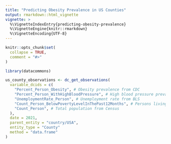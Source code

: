 ```yaml
---
title: "Predicting Obesity Prevalence in US Counties"
output: rmarkdown::html_vignette
vignette: >
  %\VignetteIndexEntry{predicting-obesity-prevalence}
  %\VignetteEngine{knitr::rmarkdown}
  %\VignetteEncoding{UTF-8}
---
```


```r
knitr::opts_chunk$set(
  collapse = TRUE,
  comment = "#>"
)
```

```r
library(datacommons)
```


```r
us_county_observations <- dc_get_observations(
  variable_dcids = c(
    "Percent_Person_Obesity", # Obesity prevalence from CDC
    "Percent_Person_WithHighBloodPressure", # High blood pressure prevalence from CDC
    "UnemploymentRate_Person", # Unemployment rate from BLS
    "Count_Person_BelowPovertyLevelInThePast12Months", # Persons living below the poverty line from Census
    "Count_Person", # Total population from Census
  ),
  date = 2021,
  parent_entity = "country/USA",
  entity_type = "County"
  method = "data.frame"
)
```